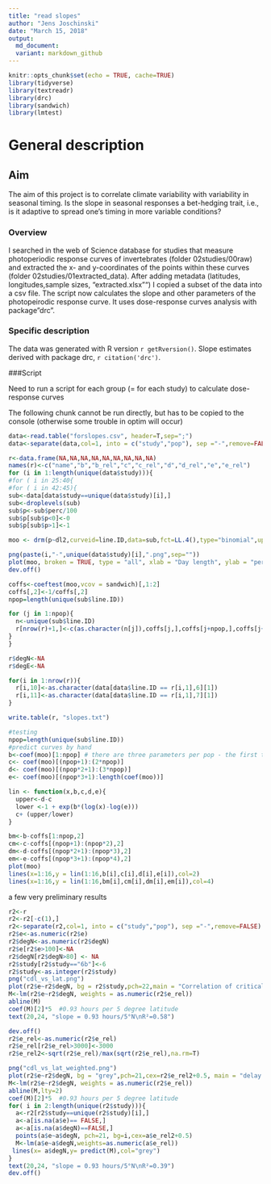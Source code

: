```yaml
---
title: "read slopes"
author: "Jens Joschinski"
date: "March 15, 2018"
output: 
  md_document:
  variant: markdown_github
---
```


```r
knitr::opts_chunk$set(echo = TRUE, cache=TRUE)
library(tidyverse)
library(textreadr)
library(drc)
library(sandwich)
library(lmtest)
```


# General description  
## Aim  
The aim of this project is to correlate climate variability with variability in seasonal timing. Is the slope in seasonal responses a bet-hedging trait, i.e., is it adaptive to spread one's timing in more variable conditions?  


### Overview  
I searched in the web of Science database for studies that measure photoperiodic response curves of invertebrates (folder 02studies/00raw) and extracted the x- and y-coordinates of the points within these curves (folder 02studies/01extracted_data). After adding metadata (latitudes, longitudes,sample sizes, "extracted.xlsx"") I copied a subset of the data into a csv file. The script now calculates the slope and other parameters of the photopeirodic response curve. It uses dose-response curves analysis with package "drc".  

### Specific description  

The data was generated with R version `r getRversion()`. Slope estimates derived with package drc, `r citation('drc')`.



###Script  

Need to run a script for each group (= for each study) to calculate dose-response curves

The following chunk cannot be run directly, but has to be copied to the console (otherwise some trouble in optim will occur)

```r
data<-read.table("forslopes.csv", header=T,sep=";")
data<-separate(data,col=1, into = c("study","pop"), sep ="-",remove=FALSE)

r<-data.frame(NA,NA,NA,NA,NA,NA,NA,NA,NA)
names(r)<-c("name","b","b_rel","c","c_rel","d","d_rel","e","e_rel")
for (i in 1:length(unique(data$study))){
#for ( i in 25:40{
#for ( i in 42:45){
sub<-data[data$study==unique(data$study)[i],]
sub<-droplevels(sub)
sub$p<-sub$perc/100
sub$p[sub$p<0]<-0
sub$p[sub$p>1]<-1

moo <- drm(p~dl2,curveid=line.ID,data=sub,fct=LL.4(),type="binomial",upperl=c(NA,NA,1,NA),lowerl=c(NA,0,NA,NA),control=drmc(method="L-BFGS-B"),weights=sub$n2/max(sub$n2))

png(paste(i,"-",unique(data$study)[i],".png",sep=""))
plot(moo, broken = TRUE, type = "all", xlab = "Day length", ylab = "percentage diapause",main = sub$study[1],sub = "dose response curve estimates",log="",col=TRUE)
dev.off()

coffs<-coeftest(moo,vcov = sandwich)[,1:2]
coffs[,2]<-1/coffs[,2]
npop=length(unique(sub$line.ID))

for (j in 1:npop){
  n<-unique(sub$line.ID)
  r[nrow(r)+1,]<-c(as.character(n[j]),coffs[j,],coffs[j+npop,],coffs[j+2*npop,],coffs[j+3*npop,])
}
}

r$degN<-NA
r$degE<-NA

for(i in 1:nrow(r)){
  r[i,10]<-as.character(data[data$line.ID == r[i,1],6][1])
  r[i,11]<-as.character(data[data$line.ID == r[i,1],7][1])
}

write.table(r, "slopes.txt")

#testing
npop=length(unique(sub$line.ID))
#predict curves by hand
b<-coef(moo)[1:npop] # there are three parameters per pop - the first third are the b estimates, the second third the d estimates (upper bound), and the last third the e estimate (critical day length)
c<- coef(moo)[(npop+1):(2*npop)]
d<- coef(moo)[(npop*2+1):(3*npop)]
e<- coef(moo)[(npop*3+1):length(coef(moo))]

lin <- function(x,b,c,d,e){
  upper<-d-c
  lower <-1 + exp(b*(log(x)-log(e)))
  c+ (upper/lower)
}

bm<-b-coffs[1:npop,2]
cm<-c-coffs[(npop+1):(npop*2),2]
dm<-d-coffs[(npop*2+1):(npop*3),2]
em<-e-coffs[(npop*3+1):(npop*4),2]
plot(moo)
lines(x=1:16,y = lin(1:16,b[i],c[i],d[i],e[i]),col=2)
lines(x=1:16,y = lin(1:16,bm[i],cm[i],dm[i],em[i]),col=4)
```



a few very preliminary results
```r
r2<-r
r2<-r2[-c(1),]
r2<-separate(r2,col=1, into = c("study","pop"), sep ="-",remove=FALSE)
r2$e<-as.numeric(r2$e)
r2$degN<-as.numeric(r2$degN)
r2$e[r2$e>100]<-NA
r2$degN[r2$degN>80] <- NA
r2$study[r2$study=="6b"]<-6
r2$study<-as.integer(r2$study)
png("cdl_vs_lat.png")
plot(r2$e~r2$degN, bg = r2$study,pch=22,main = "Correlation of critical day length and latitude", xlab ="latitude",ylab="critical day length")
M<-lm(r2$e~r2$degN, weights = as.numeric(r2$e_rel))
abline(M)
coef(M)[2]*5  #0.93 hours per 5 degree latitude
text(20,24, "slope = 0.93 hours/5°N\nR²=0.58")

dev.off()
r2$e_rel<-as.numeric(r2$e_rel)
r2$e_rel[r2$e_rel>3000]<-3000
r2$e_rel2<-sqrt(r2$e_rel)/max(sqrt(r2$e_rel),na.rm=T)

png("cdl_vs_lat_weighted.png")
plot(r2$e~r2$degN, bg = "grey",pch=21,cex=r2$e_rel2+0.5, main = "delay in photoperiodic response vs latitude", xlab = "Latitude (°N)", ylab = "Critical photoperiod")
M<-lm(r2$e~r2$degN, weights = as.numeric(r2$e_rel))
abline(M,lty=2)
coef(M)[2]*5  #0.93 hours per 5 degree latitude
for( i in 2:length(unique(r2$study))){
  a<-r2[r2$study==unique(r2$study)[i],]
  a<-a[is.na(a$e)== FALSE,]
  a<-a[is.na(a$degN)==FALSE,]
  points(a$e~a$degN, pch=21, bg=i,cex=a$e_rel2+0.5)
  M<-lm(a$e~a$degN,weights=as.numeric(a$e_rel))
 lines(x= a$degN,y= predict(M),col="grey")
}
text(20,24, "slope = 0.93 hours/5°N\nR²=0.39")
dev.off()
```

